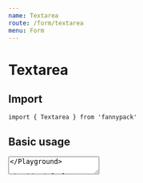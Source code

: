 ```yaml
---
name: Textarea
route: /form/textarea
menu: Form
---
```



# Textarea

## Import

`import { Textarea } from 'fannypack'`

## Basic usage
<Playground>
  <Textarea />
</Playground>

## Default values

For uncontrolled textareas, set a default value using the `defaultValue` prop.

<Playground>
  <Textarea defaultValue="Fannypacks rock!" />
</Playground>

## Disabled

Make the textarea disabled with the `disabled` prop.

<Playground>
  <Textarea disabled defaultValue="Disabled field" />
</Playground>

## Full width

To make the textarea span full width, add the `isFullWidth` prop.

<Playground>
  <Textarea isFullWidth />
</Playground>

## Sizes

A textarea can come in different sizes - `small`, `medium`, `large`, or the default.

<Playground>
  <Textarea size="small" /><br/>
  <Textarea marginTop="xxsmall" /><br/>
  <Textarea size="medium" marginTop="xxsmall" /><br/>
  <Textarea size="large" marginTop="xxsmall" />
</Playground>

## States

A textarea can use different states (as per palette) such as `danger`, `success` and `warning`.

<Playground>
  <Textarea state="danger" /><br/>
  <Textarea state="success" marginTop="xxsmall" /><br/>
  <Textarea state="warning" marginTop="xxsmall" /><br/>
  <Textarea state="primary" marginTop="xxsmall" />
</Playground>


## Controlled Usage

The previous examples are examples of uncontrolled usage. To control the value yourself, use a combination of `onChange` and `value`.

Note: Do not use `defaultValue` with controlled textareas!

<Playground>
  <Component initialState={{ value: 'Fannypacks rock!' }}>
    {({ state, setState }) => (
      <Textarea onChange={e => setState({ value: e.target.value })} value={state.value} />
    )}
  </Component>
</Playground>

## Accessibility

Using an accessibility label (`a11yLabel`), will enable screen readers to read the contents of the label.

<Playground>
  <Textarea a11yLabel="name" placeholder="Jake Moxey" />
</Playground>

## `<Textarea>` Props

<PropsTable component={Textarea} />

# TextareaField

## Import

`import { TextareaField } from 'fannypack'`

## Basic Usage

The `<TextareaField>` component contains of the [`<Textarea>` component](#input) wrapped by the [`<FieldWrapper>` component](/form/fieldwrapper).

It accepts a combination of [`<Textarea>` props](/form/textarea#textarea-props) and [`<FieldWrapper>` props](/form/fieldwrapper#props).

<Playground>
  <TextareaField a11yId="description" label="Description" />
</Playground>

## `<TextareaField>` Props

<PropsTable component={TextareaField} />

## Theming

### Schema

```jsx
{
  Textarea: {
    base: css | Object,
    disabled: css | Object,
    focus: css | Object,
    placeholder: css | Object,
    sizes: {
      small: css | Object,
      medium: css | Object,
      large: css | Object
    }
  }
}
```
